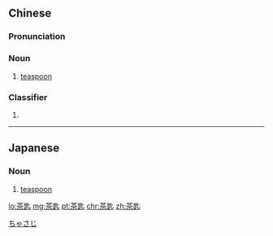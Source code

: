 ==Chinese==
{{zh-forms}}

===Pronunciation===
{{zh-pron
|m=cháchí
|c=caa4 ci4
|cat=n,cls
}}

===Noun===
{{zh-noun}}

# [[teaspoon]]

===Classifier===
{{zh-cls}}

# {{zh-classifier|amount held by [[teaspoon]]s}}

----

==Japanese==
{{ja-kanjitab|ちゃ|さじ|yomi=j}}

===Noun===
{{ja-noun|ちゃさじ}}

# [[teaspoon]]

[[Category:ja:Cutlery|ちゃさじ]]

[[lo:茶匙]]
[[mg:茶匙]]
[[pt:茶匙]]
[[chr:茶匙]]
[[zh:茶匙]]
